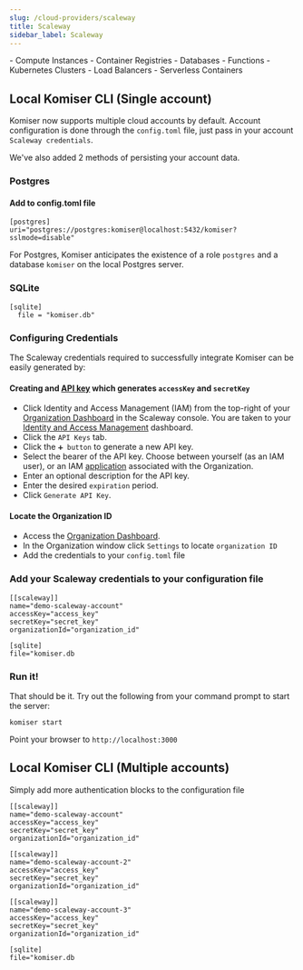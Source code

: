```yaml
---
slug: /cloud-providers/scaleway
title: Scaleway
sidebar_label: Scaleway
---
```


<AccordionGroup>
  <Accordion title="Supported resource list">
  - Compute Instances
  - Container Registries
  - Databases
  - Functions
  - Kubernetes Clusters
  - Load Balancers
  - Serverless Containers
  </Accordion>
</AccordionGroup>

## Local Komiser CLI (Single account)

Komiser now supports multiple cloud accounts by default. Account configuration is done through the `config.toml` file, just pass in your account `Scaleway credentials`.

We've also added 2 methods of persisting your account data.
### Postgres
#### Add to config.toml file
```
[postgres]
uri="postgres://postgres:komiser@localhost:5432/komiser?sslmode=disable"
```
<Tip> For Postgres, Komiser anticipates the existence of a role `postgres` and a database `komiser` on the local Postgres server. </Tip>

### SQLite

```
[sqlite]
  file = "komiser.db"
```

### Configuring Credentials

The Scaleway credentials required to successfully integrate Komiser can be easily generated by:

#### Creating and [API key](https://www.scaleway.com/en/docs/identity-and-access-management/iam/how-to/create-api-keys/) which generates `accessKey` and `secretKey`
- Click Identity and Access Management (IAM) from the top-right of your [Organization Dashboard](https://console.scaleway.com/organization) in the Scaleway console. You are taken to your [Identity and Access Management](https://console.scaleway.com/iam/users) dashboard.
- Click the `API Keys` tab.
- Click the `➕ button` to generate a new API key.
- Select the bearer of the API key. Choose between yourself (as an IAM user), or an IAM [application](https://www.scaleway.com/en/docs/identity-and-access-management/iam/concepts/#application) associated with the Organization.
- Enter an optional description for the API key.
- Enter the desired `expiration` period.
- Click `Generate API Key`.

#### Locate the Organization ID
- Access the [Organization Dashboard](https://console.scaleway.com/organization).
- In the Organization window click `Settings` to locate `organization ID`
- Add the credentials to your `config.toml` file

### Add your Scaleway credentials to your configuration file

```
[[scaleway]]
name="demo-scaleway-account"
accessKey="access_key"
secretKey="secret_key"
organizationId="organization_id"

[sqlite]
file="komiser.db
```
                                        

### Run it!
That should be it. Try out the following from your command prompt to start the server:

```
komiser start 
```

Point your browser to `http://localhost:3000`

## Local Komiser CLI (Multiple accounts)
Simply add more authentication blocks to the configuration file

```
[[scaleway]]
name="demo-scaleway-account"
accessKey="access_key"
secretKey="secret_key"
organizationId="organization_id"

[[scaleway]]
name="demo-scaleway-account-2"
accessKey="access_key"
secretKey="secret_key"
organizationId="organization_id"

[[scaleway]]
name="demo-scaleway-account-3"
accessKey="access_key"
secretKey="secret_key"
organizationId="organization_id"

[sqlite]
file="komiser.db
```